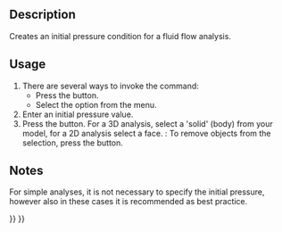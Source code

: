<languages/>
<translate>

<!--T:4-->
{{Docnav
|[[FEM_ConstraintInitialFlowVelocity|Constraint initial flow velocity]]
|[[FEM_ConstraintFlowVelocity|Constraint flow velocity]]
|[[FEM_Workbench|FEM]]
|IconL=FEM_ConstraintInitialFlowVelocity.svg
|IconR=FEM_ConstraintFlowVelocity.svg
|IconC=Workbench_FEM.svg
}}

<!--T:1-->
{{GuiCommandContainer|
{{GuiCommand
|Name=FEM ConstraintInitialPressure
|MenuLocation=Model → Fluid boundary conditions → Initial pressure condition
|Workbenches=[[FEM_Workbench|FEM]]
|Version=0.21
|SeeAlso=[[FEM_ConstraintInitialFlowVelocity|FEM Constraint initial flow velocity]]
}}
{{GuiCommandFemInfo
|Solvers=Elmer
}}
}}

==Description== <!--T:8-->

<!--T:2-->
Creates an initial pressure condition for a fluid flow analysis.

==Usage== <!--T:10--> 

<!--T:9-->
# There are several ways to invoke the command:
#* Press the {{Button|[[Image:FEM_ConstraintInitialPressure.svg|16px]] [[FEM_ConstraintInitialPressure|Initial pressure condition]]}} button.
#* Select the {{MenuCommand|Model → Fluid boundary conditions → [[Image:FEM_ConstraintInitialPressure.svg|16px]] Initial pressure condition}} option from the menu.
# Enter an initial pressure value.
# Press the {{Button|Add}} button. For a 3D analysis, select a 'solid' (body) from your model, for a 2D analysis select a face. {{Version|1.1}}: To remove objects from the selection, press the {{Button|Remove}} button.

==Notes== <!--T:13--> 

<!--T:14-->
For simple analyses, it is not necessary to specify the initial pressure, however also in these cases it is recommended as best practice.


<!--T:5-->
{{Docnav
|[[FEM_ConstraintInitialFlowVelocity|Constraint initial flow velocity]]
|[[FEM_ConstraintFlowVelocity|Constraint flow velocity]]
|[[FEM_Workbench|FEM]]
|IconL=FEM_ConstraintInitialFlowVelocity.svg
|IconR=FEM_ConstraintFlowVelocity.svg
|IconC=Workbench_FEM.svg
}}

</translate>
{{FEM Tools navi{{#translation:}}}}
{{Userdocnavi{{#translation:}}}}